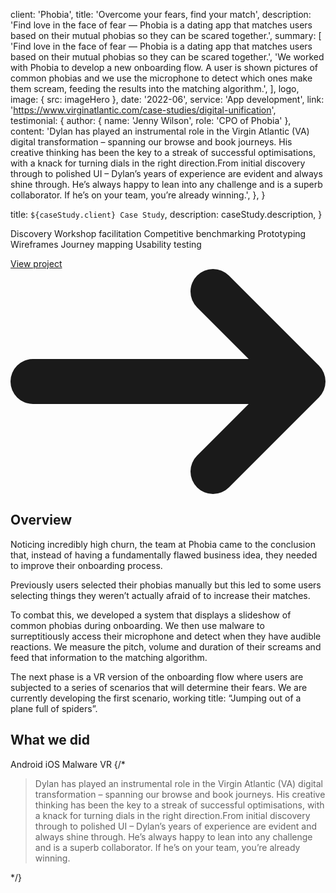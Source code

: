 
  client: 'Phobia',
  title: 'Overcome your fears, find your match',
  description:
    'Find love in the face of fear — Phobia is a dating app that matches users based on their mutual phobias so they can be scared together.',
  summary: [
    'Find love in the face of fear — Phobia is a dating app that matches users based on their mutual phobias so they can be scared together.',
    'We worked with Phobia to develop a new onboarding flow. A user is shown pictures of common phobias and we use the microphone to detect which ones make them scream, feeding the results into the matching algorithm.',
  ],
  logo,
  image: { src: imageHero },
  date: '2022-06',
  service: 'App development',
  link: 'https://www.virginatlantic.com/case-studies/digital-unification',
  testimonial: {
    author: { name: 'Jenny Wilson', role: 'CPO of Phobia' },
    content:
      'Dylan has played an instrumental role in the Virgin Atlantic (VA) digital transformation – spanning our browse and book journeys. His creative thinking has been the key to a streak of successful optimisations, with a knack for turning dials in the right direction.From initial discovery through to polished UI – Dylan’s years of experience are evident and always shine through. He’s always happy to lean into any challenge and is a superb collaborator. If he’s on your team, you’re already winning.',
  },
}

  title: `${caseStudy.client} Case Study`,
  description: caseStudy.description,
}

<TagList>
  <TagListItem>Discovery</TagListItem>
  <TagListItem>Workshop facilitation</TagListItem>
  <TagListItem>Competitive benchmarking</TagListItem>
  <TagListItem>Prototyping</TagListItem>
  <TagListItem>Wireframes</TagListItem>
  <TagListItem>Journey mapping</TagListItem>
  <TagListItem>Usability testing</TagListItem>
</TagList>

<p><a href="https://www.virginatlantic.com/" className="text-xl inline-flex items-center font-medium text-primary transition hover:text-secondary">View project<svg className="w-4 h-4 ms-2 rtl:rotate-180" aria-hidden="true" xmlns="http://www.w3.org/2000/svg" fill="none" viewBox="0 0 14 10"><path stroke="currentColor" stroke-linecap="round" stroke-linejoin="round" stroke-width="2" d="M1 5h12m0 0L9 1m4 4L9 9"/></svg></a></p>


## Overview

Noticing incredibly high churn, the team at Phobia came to the conclusion that, instead of having a fundamentally flawed business idea, they needed to improve their onboarding process.

Previously users selected their phobias manually but this led to some users selecting things they weren’t actually afraid of to increase their matches.

To combat this, we developed a system that displays a slideshow of common phobias during onboarding. We then use malware to surreptitiously access their microphone and detect when they have audible reactions. We measure the pitch, volume and duration of their screams and feed that information to the matching algorithm.

The next phase is a VR version of the onboarding flow where users are subjected to a series of scenarios that will determine their fears. We are currently developing the first scenario, working title: “Jumping out of a plane full of spiders”.

## What we did

<TagList>
  <TagListItem>Android</TagListItem>
  <TagListItem>iOS</TagListItem>
  <TagListItem>Malware</TagListItem>
  <TagListItem>VR</TagListItem>
</TagList>
{/* 
<Blockquote
  author={{ name: 'Jenny Wilson', role: 'CPO of Phobia' }}
  image={{ src: imageJennyWilson }}
>
  Dylan has played an instrumental role in the Virgin Atlantic (VA) digital transformation – spanning our browse and book journeys. His creative thinking has been the key to a streak of successful optimisations, with a knack for turning dials in the right direction.From initial discovery through to polished UI – Dylan’s years of experience are evident and always shine through. He’s always happy to lean into any challenge and is a superb collaborator. If he’s on your team, you’re already winning.
</Blockquote>
*/}
<StatList>
  <StatListItem value="20%" label="Churn rate" />
  <StatListItem value="5x" label="Uninstalls" />
  <StatListItem value="2.3" label="App store rating" />
  <StatListItem value="8" label="Pending lawsuits" />
</StatList>
